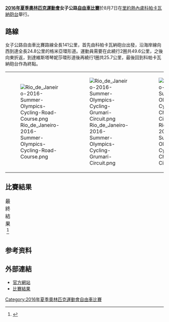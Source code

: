 {{noteTA|G1=Sports}}
{{Infobox Olympic event
|event = 女子公路自行车賽
|games = 2016年夏季
|image = [[File:1_Forte_de_Copacabana_2014.jpg|280px]]
|caption = 
|venue = [[科帕卡瓦納砲台|科帕卡瓦納砲台]]
|date = 8月7日
|competitors = 68
|nations     = 39
|win_value   = 3:51'27''
|gold        = [[安娜·范德布雷亨|安娜·范德布雷亨]]
|goldNOC     = NED
|silver      = [[埃瑪·約翰松|埃瑪·約翰松]]
|silverNOC   = SWE
|bronze      = [[埃莉萨·隆戈·博尔吉尼|埃莉萨·隆戈·博尔吉尼]]
|bronzeNOC   = ITA
|prev= [[2012年夏季奧林匹克運動會女子公路自由車比賽|2012]]
|next= [[2020年夏季奧林匹克運動會女子公路自行車比賽|2020]]
}}
{{2016年夏季奧林匹克運動會自由車比賽}}
'''[[2016年夏季奧林匹克運動會|2016年夏季奧林匹克運動會]]女子公路[[2016年夏季奧林匹克運動會自由車比賽|自由車比賽]]'''於8月7日在[[里約熱內盧|里約熱內盧]][[科帕卡瓦納砲台|科帕卡瓦納砲台]]舉行。

== 路線 ==
女子公路自由車比賽路線全長141公里，首先由科帕卡瓦納砲台出發，沿海岸線向西到達全長24.8公里的格米亞環形道。運動員需要在此繞行2圈共49.6公里，之後向東折返，到達維斯塔琴妮莎環形道後再繞行1圈共25.7公里，最後回到科帕卡瓦納砲台作為終點。
{|
|-
|[[File:Rio_de_Janeiro-2016-Summer-Olympics-Cycling-Road-Course.png|thumbnail]] || [[File:Rio_de_Janeiro-2016-Summer-Olympics-Cycling-Grumari-Circuit.png|thumbnail]]  || [[File:Rio_de_Janeiro-2016-Summer-Olympics-Cycling-Vista-Chinesa-Circuit.png|thumbnail]]
|}

== 比賽結果 ==
{| class="wikitable"
|+ 最終結果<ref>{{cite web |url=https://www.rio2016.com/en/cycling-road-standings-cr-womens-road-race |language=EN |title=Women's Road Race - Standings |publisher=Rio 2016 |date=2016-08-07 |accessdate=2016-08-07 |deadurl=yes |archiveurl=https://web.archive.org/web/20160806051733/https://www.rio2016.com/en/cycling-road-standings-cr-womens-road-race |archivedate=2016-08-06 }}</ref>
|-
|-
! 排名
! 運動員 
! 時間
|- 
| align="center"| [[File:Gold_medal_icon.svg|File:Gold medal icon.svg]]
| {{flagIOCathlete|[[安娜·范德布雷亨|安娜·范德布雷亨]]|NED|2016年夏季}}
| align="right"| 3:51'27''
|-
| align="center"| [[File:Silver_medal_icon.svg|File:Silver medal icon.svg]]
| {{flagIOCathlete|[[埃瑪·約翰松|埃瑪·約翰松]]|SWE|2016年夏季}}
| align="right"| 同上
|- 
| align="center"| [[File:Bronze_medal_icon.svg|File:Bronze medal icon.svg]]
| {{flagIOCathlete|[[埃莉萨·隆戈·博尔吉尼|埃莉萨·隆戈·博尔吉尼]]|ITA|2016年夏季}}
| align="right"| 同上
|- 
| align="center"| 4
| {{flagIOCathlete|[[Mara_Abbott|Mara Abbott]]|USA|2016年夏季}} 
| align="right"| + 4"
|- 
| align="center"| 5
| {{flagIOCathlete|[[Lizzie_Armitstead|Lizzie Armitstead]]|GBR|2016年夏季}}
| align="right"| + 20"
|- 
| align="center"| 6
| {{flagIOCathlete|[[Katarzyna_Niewiadoma|Katarzyna Niewiadoma]]|POL|2016年夏季}}
| align="right"| 同上
|- 
| align="center"| 7
| {{flagIOCathlete|[[Flávia_Oliveira|Flávia Oliveira]]|BRA|2016年夏季}}
| align="right"| 同上
|- 
| align="center"| 8
| {{flagIOCathlete|[[Jolanda_Neff|Jolanda Neff]]|SUI|2016年夏季}}
| align="right"| 同上
|- 
| align="center"| 9
| {{flagIOCathlete|[[瑪麗安娜·沃斯|瑪麗安娜·沃斯]]|NED|2016年夏季}}
| align="right"| + 1'14"
|- 
| align="center"| 10
| {{flagIOCathlete|[[Ashleigh_Moolman|Ashleigh Moolman]]|RSA|2016年夏季}}
| align="right"| + 同上
|- 
| align="center"| 11
| {{flagIOCathlete|[[Megan_Guarnier|Megan Guarnier]]|USA|2016年夏季}}
| align="right"| 同上 
|- 
| align="center"| 12
| {{flagIOCathlete|[[Evelyn_Stevens|Evelyn Stevens]]|USA|2016年夏季}}
| align="right"| + 1'16" 
|- 
| align="center"| 13
| {{flagIOCathlete|[[Alena_Amialiusik|Alena Amialiusik]]|BLR|2016年夏季}}
| align="right"| + 2'16"
|- 
| align="center"| 14
| {{flagIOCathlete|[[塔蒂亞娜·古代爾佐|塔蒂亞娜·古代爾佐]]|ITA|2016年夏季}}
| align="right"| + 2'19" 
|- 
| align="center"| 15
| {{flagIOCathlete|[[Amanda_Spratt|Amanda Spratt]]|AUS|2016年夏季}}
| align="right"| + 4'09" 
|- 
| align="center"| 16
| {{flagIOCathlete|[[奥尔加·扎别林斯卡娅|奥尔加·扎别林斯卡娅]]|RUS|2016年夏季}}
| align="right"| + 4'25" 
|- 
| align="center"| 17
| {{flagIOCathlete|[[與那嶺惠理|與那嶺惠理]]|JPN|2016年夏季}}
| align="right"| + 4'56"
|- 
| align="center"| 18
| {{flagIOCathlete|[[Christine_Majerus|Christine Majerus]]|LUX|2016年夏季}}
| align="right"| + 5'07"
|- 
| align="center"| 19
| {{flagIOCathlete|[[莉萨·布伦瑙尔|莉萨·布伦瑙尔]]|GER|2016年夏季}}
| align="right"| 同上
|- 
| align="center"| 20
| {{flagIOCathlete|[[Elena_Cecchini|Elena Cecchini]]|ITA|2016年夏季}}
| align="right"| 同上
|- 
| align="center"| 21
| {{flagIOCathlete|[[Ellen_van_Dijk|Ellen van Dijk]]|NED|2016年夏季}}
| align="right"| 同上
|- 
| align="center"| 22
| {{flagIOCathlete|[[Rachel_Neylan|Rachel Neylan]]|AUS|2016年夏季}}
| align="right"| 同上
|- 
| align="center"| 23
| {{flagIOCathlete|[[Linda_Villumsen|Linda Villumsen]]|NZL|2016年夏季}}
| align="right"| 同上
|- 
| align="center"| 24
| {{flagIOCathlete|[[Małgorzata_Jasińska|Małgorzata Jasińska]]|POL|2016年夏季}}
| align="right"| 同上
|- 
| align="center"| 25
| {{flagIOCathlete|[[Karol-Ann_Canuel|Karol-Ann Canuel]]|CAN|2016年夏季}}
| align="right"| 同上
|- 
| align="center"| 26
| {{flagIOCathlete|[[Pauline_Ferrand-Prévot|Pauline Ferrand-Prévot]]|FRA|2016年夏季}}
| align="right"| 同上
|- 
| align="center"| 27
| {{flagIOCathlete|[[Emilia_Fahlin|Emilia Fahlin]]|SWE|2016年夏季}}
| align="right"| + 6'36"
|- 
| align="center"| 28
| {{flagIOCathlete|[[Arlenis_Sierra|Arlenis Sierra]]|CUB|2016年夏季}}
| align="right"| 同上
|- 
| align="center"| 29
| {{flagIOCathlete|[[Anisha_Vekemans|Anisha Vekemans]]|BEL|2016年夏季}}
| align="right"| 同上
|- 
| align="center"| 30
| {{flagIOCathlete|[[罗雅凛|罗雅凛]]|KOR|2016年夏季}}
| align="right"| 同上
|- 
| align="center"| 31
| {{flagIOCathlete|[[Claudia_Lichtenberg|Claudia Lichtenberg]]|GER|2016年夏季}}
| align="right"| 同上
|- 
| align="center"| 32
| {{flagIOCathlete|[[Polona_Batagelj|Polona Batagelj]]|SLO|2016年夏季}}
| align="right"| 同上
|- 
| align="center"| 33
| {{flagIOCathlete|[[Vita_Heine|Vita Heine]]|NOR|2016年夏季}}
| align="right"| + 7'07"
|- 
| align="center"| 34
| {{flagIOCathlete|[[Daiva_Tušlaitė|Daiva Tušlaitė]]|LTU|2016年夏季}}
| align="right"| 同上
|- 
| align="center"| 35
| {{flagIOCathlete|[[Olena_Pavlukhina|Olena Pavlukhina]]|AZE|2016年夏季}}
| align="right"| + 7'38"
|- 
| align="center"| 36
| {{flagIOCathlete|[[Hanna_Solovey|Hanna Solovey]]|UKR|2016年夏季}}
| align="right"| + 9'35"
|- 
| align="center"| 37
| {{flagIOCathlete|[[Audrey_Cordon|Audrey Cordon]]|FRA|2016年夏季}}
| align="right"| + 9'37"
|- 
| align="center"| 38
| {{flagIOCathlete|[[Leah_Kirchmann|Leah Kirchmann]]|CAN|2016年夏季}}
| align="right"| + 10'02"
|- 
| align="center"| 39
| {{flagIOCathlete|[[An-Li_Pretorius|An-Li Pretorius]]|RSA|2016年夏季}}
| align="right"| 同上
|- 
| align="center"| 40
| {{flagIOCathlete|[[Ana_Sanabria|Ana Sanabria]]|COL|2016年夏季}}
| align="right"| 同上
|- 
| align="center"| 41
| {{flagIOCathlete|[[Anna_Plichta|Anna Plichta]]|POL|2016年夏季}}
| align="right"| 同上
|- 
| align="center"| 42
| {{flagIOCathlete|[[Giorgia_Bronzini|Giorgia Bronzini]]|ITA|2016年夏季}}
| align="right"| + 10'06"
|- 
| align="center"| 43
| {{flagIOCathlete|[[Trixi_Worrack|Trixi Worrack]]|GER|2016年夏季}}
| align="right"| 同上
|- 
| align="center"| 44
| {{flagIOCathlete|[[Romy_Kasper|Romy Kasper]]|GER|2016年夏季}}
| align="right"| + 10'40"
|- 
| align="center"| 45
| {{flagIOCathlete|[[蘿特·柯派奇|蘿特·柯派奇]]|BEL|2016年夏季}}
| align="right"| 同上
|- 
| align="center"| 46
| {{flagIOCathlete|[[Martina_Ritter|Martina Ritter]]|AUT|2016年夏季}}
| align="right"| 同上
|- 
| align="center"| 47
| {{flagIOCathlete|[[Ane_Santesteban|Ane Santesteban]]|ESP|2016年夏季}}
| align="right"| + 11'32"
|- 
| align="center"| 48
| {{flagIOCathlete|[[Shani_Bloch|Shani Bloch]]|ISR|2016年夏季}}
| align="right"| 同上
|- 
| align="center"| 49
| {{flagIOCathlete|[[Gracie_Elvin|Gracie Elvin]]|AUS|2016年夏季}}
| align="right"| + 11'34"
|- 
| align="center"| 50
| {{flagIOCathlete|[[Jennifer_Cesar|Jennifer Cesar]]|VEN|2016年夏季}}
| align="right"| + 11'51"
|- 
| align="center"| –
| {{flagIOCathlete|[[Clemilda_Fernandes|Clemilda Fernandes]]|BRA|2016年夏季}}
| align="right"| 超過指定時間
|- 
| align="center"| –
| {{flagIOCathlete|[[Antri_Christoforou|Antri Christoforou]]|CYP|2016年夏季}}
| align="right"| 超過指定時間
|-
| align="center"| –
| {{flagIOCathlete|[[安内米克·范弗勒滕|安内米克·范弗勒滕]]|NED|2016年夏季}}
| align="center"| 未能完成賽事
|- 
| align="center"| –
| {{flagIOCathlete|[[克麗斯廷·阿姆斯特朗|克麗斯廷·阿姆斯特朗]]|USA|2016年夏季}}
| align="center"| 未能完成賽事
|- 
| align="center"| –
| {{flagIOCathlete|[[Katrin_Garfoot|Katrin Garfoot]]|AUS|2016年夏季}}
| align="center"| 未能完成賽事
|- 
| align="center"| –
| {{flagIOCathlete|[[Tara_Whitten|Tara Whitten]]|CAN|2016年夏季}}
| align="center"| 未能完成賽事
|- 
| align="center"| –
| {{flagIOCathlete|[[Nikki_Harris|Nikki Harris]]|GBR|2016年夏季}}
| align="center"| 未能完成賽事
|- 
| align="center"| –
| {{flagIOCathlete|[[埃瑪·普利|埃瑪·普利]]|GBR|2016年夏季}}
| align="center"| 未能完成賽事
|- 
| align="center"| –
| {{flagIOCathlete|[[Sara_Mustonen_(cyclist)|Sara Mustonen]]|SWE|2016年夏季}}
| align="center"| 未能完成賽事
|- 
| align="center"| –
| {{flagIOCathlete|[[Ann-Sophie_Duyck|Ann-Sophie Duyck]]|BEL|2016年夏季}}
| align="center"| 未能完成賽事
|- 
| align="center"| –
| {{flagIOCathlete|[[Chantal_Hoffmann|Chantal Hoffmann]]|LUX|2016年夏季}}
| align="center"| 未能完成賽事
|- 
| align="center"| –
| {{flagIOCathlete|[[Lotta_Lepistö|Lotta Lepistö]]|FIN|2016年夏季}}
| align="center"| 未能完成賽事
|- 
| align="center"| –
| {{flagIOCathlete|[[Carolina_Rodríguez_(cyclist)|Carolina Rodríguez]]|MEX|2016年夏季}}
| align="center"| 未能完成賽事
|- 
| align="center"| –
| {{flagIOCathlete|[[Paola_Muñoz|Paola Muñoz]]|CHI|2016年夏季}}
| align="center"| 未能完成賽事
|- 
| align="center"| –
| {{flagIOCathlete|[[Jutatip_Maneephan|Jutatip Maneephan]]|THA|2016年夏季}}
| align="center"| 未能完成賽事
|- 
| align="center"| –
| {{flagIOCathlete|[[Vera_Adrian|Vera Adrian]]|NAM|2016年夏季}}
| align="center"| 未能完成賽事
|- 
| align="center"| –
| {{flagIOCathlete|[[Milagro_Mena|Milagro Mena]]|CRC|2016年夏季}}
| align="center"| 未能完成賽事
|- 
| align="center"| –
| {{flagIOCathlete|[[黃亭茵|黃亭茵]]|TPE|2016年夏季}}
| align="center"| 取消資格
|}

== 参考资料 ==
{{Reflist}}

== 外部連結 ==
* [https://web.archive.org/web/20160807210747/https://www.rio2016.com/en/cycling-road-womens-road-race 官方網站]{{pt}}{{en}}{{es}}{{fr}}
* [https://web.archive.org/web/20160920101142/https://smsprio2016-a.akamaihd.net/_odf-documents/C/R/CRW012101_FinalResults_RoadRace__2016_08_08_7171cfe7_6a74_4298_b853_532bebb39728.pdf 比賽結果]{{en}}

[[Category:2016年夏季奧林匹克運動會自由車比賽|Category:2016年夏季奧林匹克運動會自由車比賽]]